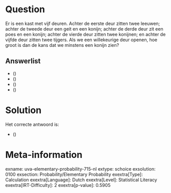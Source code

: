 Question
========

Er is een kast met vijf deuren. Achter de eerste deur zitten twee
leeuwen; achter de tweede deur een geit en een konijn; achter de derde
deur zit een poes en een konijn; achter de vierde deur zitten twee
konijnen; en achter de vijfde deur zitten twee tijgers. Als we een
willekeurige deur openen, hoe groot is dan de kans dat we minstens een
konijn zien?


Answerlist
----------

* \(\frac{1}{5}\)
* \(\frac{2}{5}\)
* \(\frac{1}{2}\)
* \(\frac{3}{5}\)

Solution
========

Het correcte antwoord is: 

* \(\frac{2}{5}\)

Meta-information
================
exname: uva-elementary-probability-715-nl
extype: schoice
exsolution: 0100
exsection: Probability/Elementary Probability
exextra[Type]: Calculation
exextra[Language]: Dutch
exextra[Level]: Statistical Literacy
exextra[IRT-Difficulty]: 2
exextra[p-value]: 0.5905
